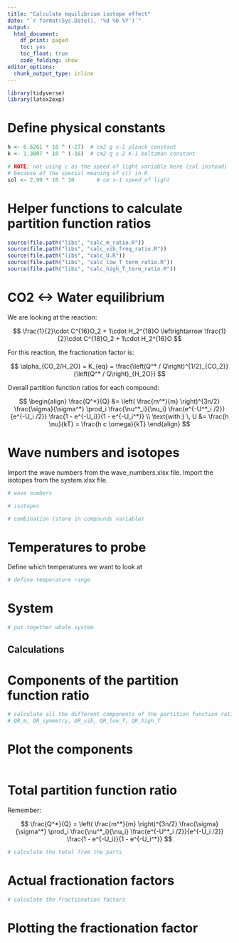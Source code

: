 ```yaml
---
title: "Calculate equilibrium isotope effect"
date: "`r format(Sys.Date(), '%d %b %Y')`"
output:
  html_document: 
    df_print: paged
    toc: yes
    toc_float: true
    code_folding: show
editor_options:
  chunk_output_type: inline
---
```


```r
library(tidyverse)
library(latex2exp)
```

# Define physical constants

```r
h <- 6.6261 * 10 ^ (-27)  # cm2 g s-1 planck constant
k <- 1.3807 * 10 ^ (-16)  # cm2 g s-2 K-1 boltzman constant

# NOTE: not using c as the speed of light variable here (sol instead) 
# because of the special meaning of c() in R
sol <- 2.99 * 10 ^ 10       # cm s-1 speed of light
```

# Helper functions to calculate partition function ratios

```r
source(file.path("libs", "calc_m_ratio.R"))
source(file.path("libs", "calc_vib_freq_ratio.R"))
source(file.path("libs", "calc_U.R"))
source(file.path("libs", "calc_low_T_term_ratio.R"))
source(file.path("libs", "calc_high_T_term_ratio.R"))
```

# CO2 <-> Water equilibrium

We are looking at the reaction:

$$
\frac{1}{2}\cdot C^{16}O_2 + 1\cdot H_2^{18}O \leftrightarrow \frac{1}{2}\cdot C^{18}O_2 + 1\cdot H_2^{16}O
$$

For this reaction, the fractionation factor is:

$$
\alpha_{CO_2/H_2O} = K_{eq} = \frac{\left(Q^* / Q\right)^{1/2}_{CO_2}}{\left(Q^* / Q\right)_{H_2O}}
$$

Overall partition function ratios for each compound:

$$
\begin{align}
\frac{Q^*}{Q} &= \left( \frac{m^*}{m} \right)^{3n/2} 
\frac{\sigma}{\sigma^*} 
\prod_i \frac{\nu^*_i}{\nu_i} 
  \frac{e^{-U^*_i /2}}{e^{-U_i /2}} 
  \frac{1 - e^{-U_i}}{1 - e^{-U_i^*}} \\
\text{with:} \, 
  U &= \frac{h \nu}{kT} = \frac{h c \omega}{kT}
\end{align}
$$



# Wave numbers and isotopes

Import the wave numbers from the wave_numbers.xlsx file. Import the isotopes from the system.xlsx file.

```r
# wave numbers

```

```r
# isotopes

```

```r
# combination (store in compounds variable)

```


# Temperatures to probe

Define which temperatures we want to look at 

```r
# define temperature range

```

# System

```r
# put together whole system

```

## Calculations

# Components of the partition function ratio

```r
# calculate all the different components of the partition function ratios (QR)
# QR_m, QR_symmetry, QR_vib, QR_low_T, QR_high_T

```

# Plot the components

```r

```


# Total partition function ratio

Remember:

$$
\frac{Q^*}{Q} = \left( \frac{m^*}{m} \right)^{3n/2} 
\frac{\sigma}{\sigma^*} 
\prod_i \frac{\nu^*_i}{\nu_i} 
  \frac{e^{-U^*_i /2}}{e^{-U_i /2}} 
  \frac{1 - e^{-U_i}}{1 - e^{-U_i^*}}
$$


```r
# calculate the total from the parts

```


# Actual fractionation factors


```r
# calculate the fractionation factors
```

# Plotting the fractionation factor

```r

```

